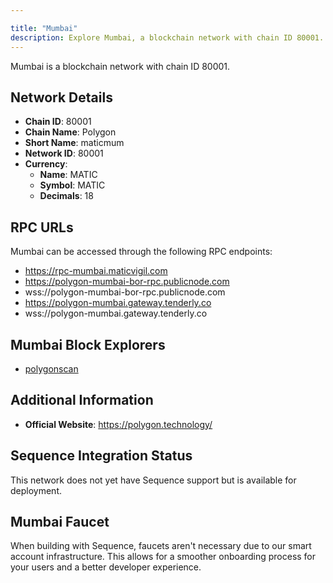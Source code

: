 ```yaml
---

title: "Mumbai"
description: Explore Mumbai, a blockchain network with chain ID 80001. Learn about its native currency, MATIC, and how to interact with the network.
---
```




Mumbai is a blockchain network with chain ID 80001.

## Network Details

- **Chain ID**: 80001
- **Chain Name**: Polygon
- **Short Name**: maticmum
- **Network ID**: 80001
- **Currency**: 
  - **Name**: MATIC
  - **Symbol**: MATIC
  - **Decimals**: 18

## RPC URLs

Mumbai can be accessed through the following RPC endpoints:

- https://rpc-mumbai.maticvigil.com
- https://polygon-mumbai-bor-rpc.publicnode.com
- wss://polygon-mumbai-bor-rpc.publicnode.com
- https://polygon-mumbai.gateway.tenderly.co
- wss://polygon-mumbai.gateway.tenderly.co

## Mumbai Block Explorers

- [polygonscan](https://mumbai.polygonscan.com)

## Additional Information

- **Official Website**: https://polygon.technology/

## Sequence Integration Status

This network does not yet have Sequence support but is available for deployment.

## Mumbai Faucet

When building with Sequence, faucets aren't necessary due to our smart account infrastructure. This allows for a smoother onboarding process for your users and a better developer experience.
